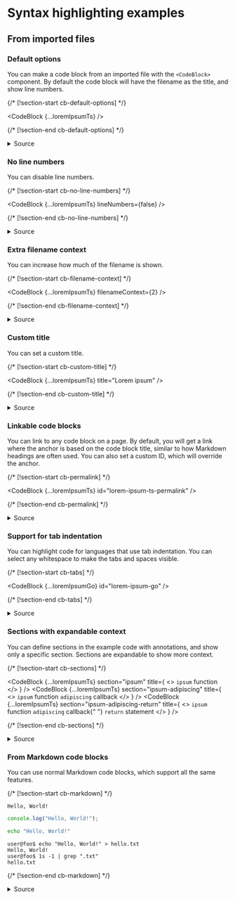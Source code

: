 


# Syntax highlighting examples

## From imported files

### Default options

You can make a code block from an imported file with the `<CodeBlock>`
component. By default the code block will have the filename as the title, and
show line numbers.

{/* [!section-start cb-default-options] */}

<CodeBlock {...loremIpsumTs} />

{/* [!section-end cb-default-options] */}

<details>
  <summary>Source</summary>
  <CodeBlock
    {...thisFile}
    section="source-import-ts"
    sectionContext={false}
    title="Source import"
  />
  <CodeBlock
    {...thisFile}
    section="cb-default-options"
    sectionContext={false}
    title="Code block"
  />
</details>

### No line numbers

You can disable line numbers.

{/* [!section-start cb-no-line-numbers] */}

<CodeBlock {...loremIpsumTs} lineNumbers={false} />

{/* [!section-end cb-no-line-numbers] */}

<details>
  <summary>Source</summary>
  <CodeBlock
    {...thisFile}
    section="source-import-ts"
    sectionContext={false}
    title="Source import"
  />
  <CodeBlock
    {...thisFile}
    section="cb-no-line-numbers"
    sectionContext={false}
    title="Code block"
  />
</details>

### Extra filename context

You can increase how much of the filename is shown.

{/* [!section-start cb-filename-context] */}

<CodeBlock {...loremIpsumTs} filenameContext={2} />

{/* [!section-end cb-filename-context] */}

<details>
  <summary>Source</summary>
  <CodeBlock
    {...thisFile}
    section="source-import-ts"
    sectionContext={false}
    title="Source import"
  />
  <CodeBlock
    {...thisFile}
    section="cb-filename-context"
    sectionContext={false}
    title="Code block"
  />
</details>

### Custom title

You can set a custom title.

{/* [!section-start cb-custom-title] */}

<CodeBlock {...loremIpsumTs} title="Lorem ipsum" />

{/* [!section-end cb-custom-title] */}

<details>
  <summary>Source</summary>
  <CodeBlock
    {...thisFile}
    section="source-import-ts"
    sectionContext={false}
    title="Source import"
  />
  <CodeBlock
    {...thisFile}
    section="cb-custom-title"
    sectionContext={false}
    title="Code block"
  />
</details>

### Linkable code blocks

You can link to any code block on a page. By default, you will get a link where
the anchor is based on the code block title, similar to how Markdown headings
are often used. You can also set a custom ID, which will override the anchor.

{/* [!section-start cb-permalink] */}

<CodeBlock {...loremIpsumTs} id="lorem-ipsum-ts-permalink" />

{/* [!section-end cb-permalink] */}

<details>
  <summary>Source</summary>
  <CodeBlock
    {...thisFile}
    section="source-import-ts"
    sectionContext={false}
    title="Source import"
  />
  <CodeBlock
    {...thisFile}
    section="cb-permalink"
    sectionContext={false}
    title="Code block"
  />
</details>

### Support for tab indentation

You can highlight code for languages that use tab indentation. You can select
any whitespace to make the tabs and spaces visible.

{/* [!section-start cb-tabs] */}

<CodeBlock {...loremIpsumGo} id="lorem-ipsum-go" />

{/* [!section-end cb-tabs] */}

<details>
  <summary>Source</summary>
  <CodeBlock
    {...thisFile}
    section="source-import-go"
    sectionContext={false}
    title="Source import"
  />
  <CodeBlock
    {...thisFile}
    section="cb-tabs"
    sectionContext={false}
    title="Code block"
  />
</details>

### Sections with expandable context

You can define sections in the example code with annotations, and show only a
specific section. Sections are expandable to show more context.

{/* [!section-start cb-sections] */}

<CodeBlock
  {...loremIpsumTs}
  section="ipsum"
  title={
    <>
      <code>ipsum</code> function
    </>
  }
/>
<CodeBlock
  {...loremIpsumTs}
  section="ipsum-adipiscing"
  title={
    <>
      <code>ipsum</code> function <code>adipiscing</code> callback
    </>
  }
/>
<CodeBlock
  {...loremIpsumTs}
  section="ipsum-adipiscing-return"
  title={
    <>
      <code>ipsum</code> function <code>adipiscing</code> callback{" "}
      <code>return</code> statement
    </>
  }
/>

{/* [!section-end cb-sections] */}

<details>
  <summary>Source</summary>
  <CodeBlock
    {...thisFile}
    section="source-import-ts"
    sectionContext={false}
    title="Source import"
  />
  <CodeBlock
    {...thisFile}
    section="cb-sections"
    sectionContext={false}
    title="Code blocks"
  />
  <CodeBlock
    {...loremIpsumTs}
    source={loremIpsumTs.source.replaceAll(/\/\/ \[!/g, "// [\\!")}
    title="Section annotations"
  />
</details>

### From Markdown code blocks

You can use normal Markdown code blocks, which support all the same features.

{/* [!section-start cb-markdown] */}

```
Hello, World!
```

```ts title="hello-world.ts"
console.log("Hello, World!");
```

```sh
echo "Hello, World!"
```

```console
user@foo$ echo "Hello, World!" > hello.txt
Hello, World!
user@foo$ 1s -1 | grep ".txt"
hello.txt
```

{/* [!section-end cb-markdown] */}

<details>
  <summary>Source</summary>
  <CodeBlock
    {...thisFile}
    section="cb-markdown"
    sectionContext={false}
    title="Code blocks"
  />
</details>
